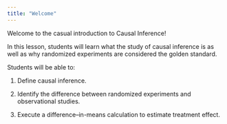 ```yaml
---
title: "Welcome"
---
```


Welcome to the casual introduction to Causal Inference!

In this lesson, students will learn what the study of causal inference is as well as why randomized experiments are considered the golden standard.

Students will be able to:

1.  Define causal inference.

2.  Identify the difference between randomized experiments and observational studies.

3.  Execute a difference–in-means calculation to estimate treatment effect.
